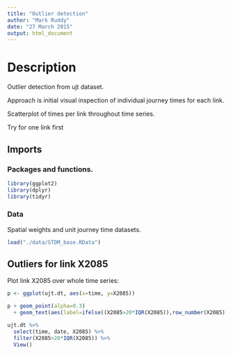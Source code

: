 ```yaml
---
title: "Outlier detection"
author: "Mark Ruddy"
date: "27 March 2015"
output: html_document
---
```


# Description

Outlier detection from ujt dataset.

Approach is initial visual inspection of individual journey times for each link.

Scatterplot of times per link throughout time series.

Try for one link first


## Imports
### Packages and functions.
```r
library(ggplot2)
library(dplyr)
library(tidyr)
```

### Data

Spatial weights and unit journey time datasets.

```r
load("./data/STDM_base.RData")
```



## Outliers for link X2085

Plot link X2085 over whole time series:

```r

p <- ggplot(ujt.dt, aes(x=time, y=X2085))

p + geom_point(alpha=0.3) 
  + geom_text(aes(label=ifelse((X2085>20*IQR(X2085)),row_number(X2085),"")), size=4, hjust=1.1)

ujt.dt %>% 
  select(time, date, X2085) %>%
  filter(X2085>20*IQR(X2085)) %>%
  View()
```





















